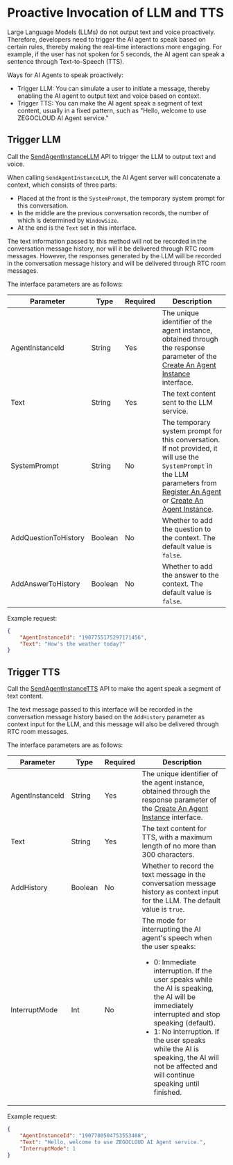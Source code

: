 # Proactive Invocation of LLM and TTS

Large Language Models (LLMs) do not output text and voice proactively. Therefore, developers need to trigger the AI agent to speak based on certain rules, thereby making the real-time interactions more engaging. For example, if the user has not spoken for 5 seconds, the AI agent can speak a sentence through Text-to-Speech (TTS).

Ways for AI Agents to speak proactively:

- Trigger LLM: You can simulate a user to initiate a message, thereby enabling the AI agent to output text and voice based on context.
- Trigger TTS: You can make the AI agent speak a segment of text content, usually in a fixed pattern, such as "Hello, welcome to use ZEGOCLOUD AI Agent service."

## Trigger LLM

Call the [SendAgentInstanceLLM](./../api-reference/agent-instance-control/send-agent-instance-llm.mdx) API to trigger the LLM to output text and voice.

When calling `SendAgentInstanceLLM`, the AI Agent server will concatenate a context, which consists of three parts:

- Placed at the front is the `SystemPrompt`, the temporary system prompt for this conversation.
- In the middle are the previous conversation records, the number of which is determined by `WindowSize`.
- At the end is the `Text` set in this interface.

The text information passed to this method will not be recorded in the conversation message history, nor will it be delivered through RTC room messages. However, the responses generated by the LLM will be recorded in the conversation message history and will be delivered through RTC room messages.

The interface parameters are as follows:

| Parameter        | Type   | Required | Description                                                                                                                                                                                                                                          |
| --------------- | ------ | -------- | --------------------------------------------------------------------------------------------------------------------------------------------------------------------------------------------------------------------------------------------- |
| AgentInstanceId | String | Yes      | The unique identifier of the agent instance, obtained through the response parameter of the [Create An Agent Instance](./../api-reference/agent-instance-management/create-agent-instance.mdx) interface.                                                                                                               |
| Text            | String | Yes      | The text content sent to the LLM service.                                                                                                                                                                                                                   |
| SystemPrompt    | String | No       | The temporary system prompt for this conversation. If not provided, it will use the `SystemPrompt` in the LLM parameters from [Register An Agent](./../api-reference/agent-configuration-management/register-agent.mdx) or [Create An Agent Instance](./../api-reference/agent-instance-management/create-agent-instance.mdx). |
| AddQuestionToHistory | Boolean | No | Whether to add the question to the context. The default value is `false`. |
| AddAnswerToHistory | Boolean | No | Whether to add the answer to the context. The default value is `false`. |

Example request:
```json
{
    "AgentInstanceId": "1907755175297171456",
    "Text": "How's the weather today?"
}
```

## Trigger TTS

Call the [SendAgentInstanceTTS](./../api-reference/agent-instance-control/send-agent-instance-tts.mdx) API to make the agent speak a segment of text content.

The text message passed to this interface will be recorded in the conversation message history based on the `AddHistory` parameter as context input for the LLM, and this message will also be delivered through RTC room messages.

The interface parameters are as follows:

| Parameter       | Type    | Required | Description                                                                                                                            |
| -------------- | ------- | -------- | ------------------------------------------------------------------------------------------------------------------------------- |
| AgentInstanceId| String  | Yes      | The unique identifier of the agent instance, obtained through the response parameter of the [Create An Agent Instance](./../api-reference/agent-instance-management/create-agent-instance.mdx) interface. |
| Text           | String  | Yes      | The text content for TTS, with a maximum length of no more than 300 characters.                                                                                    |
| AddHistory     | Boolean | No       | Whether to record the text message in the conversation message history as context input for the LLM. The default value is `true`.                                                                                    |
| InterruptMode | Int | No | The mode for interrupting the AI agent's speech when the user speaks: <ul><li>0: Immediate interruption. If the user speaks while the AI is speaking, the AI will be immediately interrupted and stop speaking (default).</li><li>1: No interruption. If the user speaks while the AI is speaking, the AI will not be affected and will continue speaking until finished.</li></ul> |

Example request:
```json
{
    "AgentInstanceId": "1907780504753553408",
    "Text": "Hello, welcome to use ZEGOCLOUD AI Agent service.",
    "InterruptMode": 1
}
```